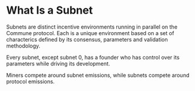 # What Is a Subnet

Subnets are distinct incentive environments running in parallel on the Commune protocol. Each is a unique environment based on a set of characterics defined by its consensus, parameters and validation methodology. 

Every subnet, except subnet 0, has a founder who has control over its parameters while driving its development.

Miners compete around subnet emissions, while subnets compete around protocol emissions.